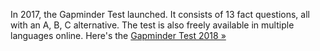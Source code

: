 In 2017, the Gapminder Test launched. It consists of 13 fact questions, all with an A, B, C alternative. The test is also freely available in multiple languages online. Here's the [Gapminder Test 2018 »](http://forms.gapminder.org/s3/test-2018)
